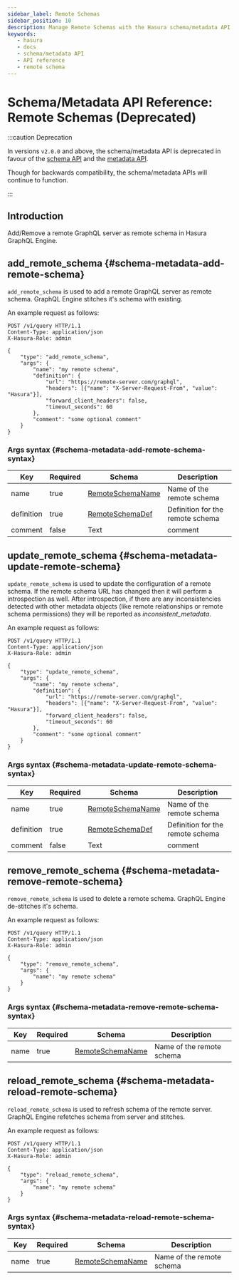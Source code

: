 ```yaml
---
sidebar_label: Remote Schemas
sidebar_position: 10 
description: Manage Remote Schemas with the Hasura schema/metadata API
keywords:
   - hasura
   - docs
   - schema/metadata API
   - API reference
   - remote schema
---
```


# Schema/Metadata API Reference: Remote Schemas (Deprecated)

:::caution Deprecation

In versions `v2.0.0` and above, the schema/metadata API is deprecated in
favour of the [schema API](/api-reference/schema-api/index.mdx) and the
[metadata API](/api-reference/metadata-api/index.mdx).

Though for backwards compatibility, the schema/metadata APIs will
continue to function.

:::

## Introduction

Add/Remove a remote GraphQL server as remote schema in Hasura GraphQL Engine.

## add_remote_schema {#schema-metadata-add-remote-schema}

`add_remote_schema` is used to add a remote GraphQL server as remote
schema. GraphQL Engine stitches it's schema with existing.

An example request as follows:

```http
POST /v1/query HTTP/1.1
Content-Type: application/json
X-Hasura-Role: admin

{
    "type": "add_remote_schema",
    "args": {
        "name": "my remote schema",
        "definition": {
            "url": "https://remote-server.com/graphql",
            "headers": [{"name": "X-Server-Request-From", "value": "Hasura"}],
            "forward_client_headers": false,
            "timeout_seconds": 60
        },
        "comment": "some optional comment"
    }
}
```
### Args syntax {#schema-metadata-add-remote-schema-syntax}

| Key        | Required | Schema                                                                            | Description                      |
|------------|----------|-----------------------------------------------------------------------------------|----------------------------------|
| name       | true     | [RemoteSchemaName](/api-reference/syntax-defs.mdx#remoteschemaname)  | Name of the remote schema        |
| definition | true     | [RemoteSchemaDef](/api-reference/syntax-defs.mdx#remoteschemadef)    | Definition for the remote schema |
| comment    | false    | Text                                                                              | comment                          |


## update_remote_schema {#schema-metadata-update-remote-schema}

`update_remote_schema` is used to update the configuration of a remote
schema. If the remote schema URL has changed then it will perform a
introspection as well. After introspection, if there are any
inconsistencies detected with other metadata objects (like remote
relationships or remote schema permissions) they will be reported as
*inconsistent_metadata*.

An example request as follows:

```http
POST /v1/query HTTP/1.1
Content-Type: application/json
X-Hasura-Role: admin

{
    "type": "update_remote_schema",
    "args": {
        "name": "my remote schema",
        "definition": {
            "url": "https://remote-server.com/graphql",
            "headers": [{"name": "X-Server-Request-From", "value": "Hasura"}],
            "forward_client_headers": false,
            "timeout_seconds": 60
        },
        "comment": "some optional comment"
    }
}
```

### Args syntax {#schema-metadata-update-remote-schema-syntax}

| Key        | Required | Schema                                                                            | Description                      |
|------------|----------|-----------------------------------------------------------------------------------|----------------------------------|
| name       | true     | [RemoteSchemaName](/api-reference/syntax-defs.mdx#remoteschemaname)  | Name of the remote schema        |
| definition | true     | [RemoteSchemaDef](/api-reference/syntax-defs.mdx#remoteschemadef)    | Definition for the remote schema |
| comment    | false    | Text                                                                              | comment                          |


## remove_remote_schema {#schema-metadata-remove-remote-schema}

`remove_remote_schema` is used to delete a remote schema. GraphQL Engine
de-stitches it's schema.

An example request as follows:

```http
POST /v1/query HTTP/1.1
Content-Type: application/json
X-Hasura-Role: admin

{
    "type": "remove_remote_schema",
    "args": {
        "name": "my remote schema"
    }
}
```

### Args syntax {#schema-metadata-remove-remote-schema-syntax}

| Key  | Required | Schema                                                                           | Description               |
|------|----------|----------------------------------------------------------------------------------|---------------------------|
| name | true     | [RemoteSchemaName](/api-reference/syntax-defs.mdx#remoteschemaname) | Name of the remote schema |


## reload_remote_schema {#schema-metadata-reload-remote-schema}

`reload_remote_schema` is used to refresh schema of the remote server.
GraphQL Engine refetches schema from server and stitches.

An example request as follows:

```http
POST /v1/query HTTP/1.1
Content-Type: application/json
X-Hasura-Role: admin

{
    "type": "reload_remote_schema",
    "args": {
        "name": "my remote schema"
    }
}
```

### Args syntax {#schema-metadata-reload-remote-schema-syntax}

| Key  | Required | Schema                                                                           | Description               |
|------|----------|----------------------------------------------------------------------------------|---------------------------|
| name | true     | [RemoteSchemaName](/api-reference/syntax-defs.mdx#remoteschemaname) | Name of the remote schema |
